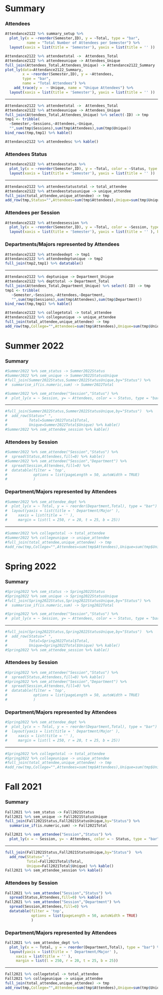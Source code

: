 Summary {.storyboard data-navmenu="2021-22"}
=========================================


###  Attendees {data-commentary-width=400}

```r
Attendance2122 %>% summary_setup %>%
  plot_ly(x = ~reorder(Semester,ID), y = ~Total, type = "bar", 
          name = "Total Number of Attendees per Semester") %>%
  layout(xaxis = list(title = 'Semester'), yaxis = list(title = '' ))
```


```r
Attendance2122 %>% attendeetotal ->  Attendees_Total
Attendance2122 %>% attendeeunique -> Attendees_Unique
full_join(Attendees_Total,Attendees_Unique) -> Attendance2122_Summary
plot_ly(data=Attendance2122_Summary, 
        x = ~reorder(Semester,ID), y = ~Attendees, 
        type = "bar", 
        name = "Total Attendees") %>%
    add_trace(y =  ~ Unique, name = "Unique Attendees") %>%
  layout(xaxis = list(title = 'Semester'), yaxis = list(title = '' ))
```

*** 

```r
Attendance2122 %>% attendeetotal ->  Attendees_Total
Attendance2122 %>% attendeeunique -> Attendees_Unique
full_join(Attendees_Total,Attendees_Unique) %>% select(-ID) -> tmp
tmp1 <- tribble(
  ~Semester,~Sessions,~Attendees,~Unique,
  "",sum(tmp$Sessions),sum(tmp$Attendees),sum(tmp$Unique)) 
bind_rows(tmp,tmp1) %>% kable()

Attendance2122 %>% attendeedesc %>% kable()
```

### Attendees Status

```r
Attendance2122 %>% attendeestatus %>%
  plot_ly(x = ~reorder(Semester,ID), y = ~Total, color = ~Status, type = "bar")%>%
  layout(xaxis = list(title = 'Semester'), yaxis = list(title = '' ))
```

***

```r
Attendance2122 %>% attendeestatustotal -> total_attendee
Attendance2122 %>% attendeestatusunique -> unique_attendee
full_join(total_attendee,unique_attendee) -> tmp
add_row(tmp,Status="",Attendees=sum(tmp$Attendees),Unique=sum(tmp$Unique)) %>% kable()
```


### Attendees per Session

```r
Attendance2122 %>% attendeesession %>%
  plot_ly(x = ~reorder(Semester,ID), y = ~Total, color = ~Session, type = "bar")%>%
  layout(xaxis = list(title = 'Semester'), yaxis = list(title = '' ), barmode = 'stack')
```

### Departments/Majors represented by Attendees {data-commentary-width=600}


```r
Attendance2122 %>% attendeedept -> tmp1
Attendance2122 %>% attendeedeptunique -> tmp2
full_join(tmp2,tmp1) %>% datatable()
```

*** 

```r
Attendance2122 %>% deptunique -> Department_Unique
Attendance2122 %>% depttotal -> Department_Total
full_join(Attendees_Total,Department_Unique) %>% select(-ID) -> tmp
tmp1 <- tribble(
   ~Semester,~Sessions,~Attendees,~Department,
   "",sum(tmp$Sessions),sum(tmp$Attendees),sum(tmp$Department))
bind_rows(tmp,tmp1) %>% kable()
```

```r
Attendance2122 %>% collegetotal -> total_attendee
Attendance2122 %>% collegeunique -> unique_attendee
full_join(total_attendee,unique_attendee) -> tmp 
add_row(tmp,College="",Attendees=sum(tmp$Attendees),Unique=sum(tmp$Unique)) %>% kable()
```


Summer 2022 {.storyboard data-navmenu="2021-22"}
=========================================

### Summary {data-commentary-width=400}

```r
#Summer2022 %>% sem_status -> Summer2022Status
#Summer2022 %>% sem_unique -> Summer2022StatusUnique
#full_join(Summer2022Status,Summer2022StatusUnique,by="Status") %>%
#  summarise_if(is.numeric,sum) -> Summer2022Total
```


```r
#Summer2022 %>% sem_attendee("Session","Status") %>%
#  plot_ly(x = ~ Session, y= ~ Attendees, color = ~ Status, type = "bar")
```


*** 

```r
#full_join(Summer2022Status,Summer2022StatusUnique,by="Status")  %>%
#  add_row(Status=" ",
#          Total=Summer2022Total$Total, 
#          Unique=Summer2022Total$Unique) %>% kable()
#Summer2022 %>% sem_attendee_session %>% kable()
```

### Attendees by Session

```r
#Summer2022 %>% sem_attendee("Session","Status") %>%
#  spread(Status,Attendees,fill=0) %>% kable()
#Summer2022 %>% sem_attendee("Session","Department") %>%
#  spread(Session,Attendees,fill=0) %>% 
#  datatable(filter = 'top', 
#            options = list(pageLength = 50, autoWidth = TRUE)
#            )
```

### Department/Majors represented by Attendees

```r
#Summer2022 %>% sem_attendee_dept %>%
#  plot_ly(x = ~ Total, y = ~ reorder(Department,Total), type = "bar") %>%
#  layout(yaxis = list(title = ' Department/Major' ), 
#     xaxis = list(title = '' ),
#     margin = list(l = 250, r = 20, t = 25, b = 25))
```

***

```r
#Summer2022 %>% collegetotal -> total_attendee
#Summer2022 %>% collegeunique -> unique_attendee
#full_join(total_attendee,unique_attendee) -> tmp 
#add_row(tmp,College="",Attendees=sum(tmp$Attendees),Unique=sum(tmp$Unique)) %>% kable()
```

Spring 2022 {.storyboard data-navmenu="2021-22"}
=========================================

### Summary {data-commentary-width=400}

```r
#Spring2022 %>% sem_status -> Spring2022Status
#Spring2022 %>% sem_unique -> Spring2022StatusUnique
#full_join(Spring2022Status,Spring2022StatusUnique,by="Status") %>%
#  summarise_if(is.numeric,sum) -> Spring2022Total
```


```r
#Spring2022 %>% sem_attendee("Session","Status") %>%
#  plot_ly(x = ~ Session, y= ~ Attendees, color = ~ Status, type = "bar")
```


*** 

```r
#full_join(Spring2022Status,Spring2022StatusUnique,by="Status")  %>%
#  add_row(Status=" ",
#          Total=Spring2022Total$Total, 
#          Unique=Spring2022Total$Unique) %>% kable()
#Spring2022 %>% sem_attendee_session %>% kable()
```

### Attendees by Session

```r
#Spring2022 %>% sem_attendee("Session","Status") %>%
#  spread(Status,Attendees,fill=0) %>% kable()
#Spring2022 %>% sem_attendee("Session","Department") %>%
#  spread(Session,Attendees,fill=0) %>% 
#  datatable(filter = 'top', 
#            options = list(pageLength = 50, autoWidth = TRUE)
#            )
```

### Department/Majors represented by Attendees

```r
#Spring2022 %>% sem_attendee_dept %>%
#  plot_ly(x = ~ Total, y = ~ reorder(Department,Total), type = "bar") %>%
#  layout(yaxis = list(title = ' Department/Major' ), 
#     xaxis = list(title = '' ),
#     margin = list(l = 250, r = 20, t = 25, b = 25))
```

***

```r
#Spring2022 %>% collegetotal -> total_attendee
#Spring2022 %>% collegeunique -> unique_attendee
#full_join(total_attendee,unique_attendee) -> tmp 
#add_row(tmp,College="",Attendees=sum(tmp$Attendees),Unique=sum(tmp$Unique)) %>% kable()
```



Fall 2021 {.storyboard data-navmenu="2021-22"}
=========================================

### Summary {data-commentary-width=400}

```r
Fall2021 %>% sem_status -> Fall2021Status
Fall2021 %>% sem_unique -> Fall2021StatusUnique
full_join(Fall2021Status,Fall2021StatusUnique,by="Status") %>%
  summarise_if(is.numeric,sum) -> Fall2021Total
```


```r
Fall2021 %>% sem_attendee("Session","Status") %>%
  plot_ly(x = ~ Session, y= ~ Attendees, color = ~ Status, type = "bar")
```


*** 

```r
full_join(Fall2021Status,Fall2021StatusUnique,by="Status")  %>%
  add_row(Status=" ",
          Total=Fall2021Total$Total, 
          Unique=Fall2021Total$Unique) %>% kable()
Fall2021 %>% sem_attendee_session %>% kable()
```

### Attendees by Session

```r
Fall2021 %>% sem_attendee("Session","Status") %>%
  spread(Status,Attendees,fill=0) %>% kable()
Fall2021 %>% sem_attendee("Session","Department") %>%
  spread(Session,Attendees,fill=0) %>% 
  datatable(filter = 'top', 
            options = list(pageLength = 50, autoWidth = TRUE)
            )
```

### Department/Majors represented by Attendees

```r
Fall2021 %>% sem_attendee_dept %>%
  plot_ly(x = ~ Total, y = ~ reorder(Department,Total), type = "bar") %>%
  layout(yaxis = list(title = ' Department/Major' ), 
     xaxis = list(title = '' ),
     margin = list(l = 250, r = 20, t = 25, b = 25))
```

***

```r
Fall2021 %>% collegetotal -> total_attendee
Fall2021 %>% collegeunique -> unique_attendee
full_join(total_attendee,unique_attendee) -> tmp 
add_row(tmp,College="",Attendees=sum(tmp$Attendees),Unique=sum(tmp$Unique)) %>% kable()
```




